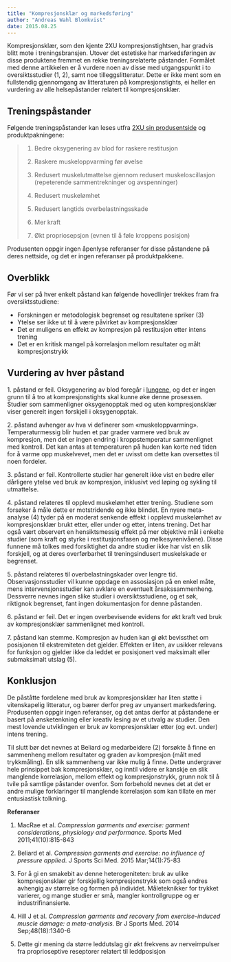 ```yaml
---
title: "Kompresjonsklær og markedsføring"
author: "Andreas Wahl Blomkvist"
date: 2015.08.25
---
```


Kompresjonsklær, som den kjente 2XU kompresjonstightsen, har gradvis blitt mote i treningsbransjen. Utover det estetiske har markedsføringen av disse produktene fremmet en rekke treningsrelaterte påstander. Formålet med denne artikkelen er å vurdere noen av disse med utgangspunkt i to oversiktsstudier (1, 2), samt noe tilleggslitteratur. Dette er ikke ment som en fullstendig gjennomgang av litteraturen på kompresjonstights, ei heller en vurdering av alle helsepåstander relatert til kompresjonsklær.

## **Treningspåstander**

Følgende treningspåstander kan leses utfra [2XU sin produsentside](http://www.2xu.com/men-s-compression-tights-ma1967b.html) og produktpakningene:

> 1.  Bedre oksygenering av blod for raskere restitusjon
>
> 2.  Raskere muskeloppvarming før øvelse
>
> 3.  Redusert muskelutmattelse gjennom redusert muskeloscillasjon (repeterende sammentrekninger og avspenninger)
>
> 4.  Redusert muskelømhet
>
> 5.  Redusert langtids overbelastningsskade
>
> 6.  Mer kraft
>
> 7.  Økt propriosepsjon (evnen til å føle kroppens posisjon)

Produsenten oppgir ingen åpenlyse referanser for disse påstandene på deres nettside, og det er ingen referanser på produktpakkene.

## Overblikk

Før vi ser på hver enkelt påstand kan følgende hovedlinjer trekkes fram fra oversiktsstudiene:

-   Forskningen er metodologisk begrenset og resultatene spriker (3)
-   Ytelse ser ikke ut til å være påvirket av kompresjonsklær
-   Det er muligens en effekt av kompresjon på restitusjon etter intens trening
-   Det er en kritisk mangel på korrelasjon mellom resultater og målt kompresjonstrykk

## Vurdering av hver påstand

1\. påstand er feil. Oksygenering av blod foregår i [lungene](brokenlink/lunge-1/), og det er ingen grunn til å tro at kompresjonstights skal kunne øke denne prosessen. Studier som sammenligner oksygenopptak med og uten kompresjonsklær viser generelt ingen forskjell i oksygenopptak.

2\. påstand avhenger av hva vi definerer som «muskeloppvarming». Temperaturmessig blir huden et par grader varmere ved bruk av kompresjon, men det er ingen endring i kroppstemperatur sammenlignet med kontroll. Det kan antas at temperaturen på huden kan korte ned tiden for å varme opp muskelvevet, men det er uvisst om dette kan oversettes til noen fordeler.

3\. påstand er feil. Kontrollerte studier har generelt ikke vist en bedre eller dårligere ytelse ved bruk av kompresjon, inklusivt ved løping og sykling til utmattelse.

4\. påstand relateres til opplevd muskelømhet etter trening. Studiene som forsøker å måle dette er motstridende og ikke blindet. En nyere meta-analyse (4) tyder på en moderat senkende effekt i opplevd muskelømhet av kompresjonsklær brukt etter, eller under og etter, intens trening. Det har også vært observert en hensiktsmessig effekt på mer objektive mål i enkelte studier (som kraft og styrke i restitusjonsfasen og melkesyrenivåene). Disse funnene må tolkes med forsiktighet da andre studier ikke har vist en slik forskjell, og at deres overførbarhet til treningsindusert muskelskade er begrenset.

5\. påstand relateres til overbelastningskader over lengre tid. Observasjonsstudier vil kunne oppdage en assosiasjon på en enkel måte, mens intervensjonsstudier kan avklare en eventuelt årsakssammenheng. Dessverre nevnes ingen slike studier i oversiktsstudiene, og et søk, riktignok begrenset, fant ingen dokumentasjon for denne påstanden.

6\. påstand er feil. Det er ingen overbevisende evidens for økt kraft ved bruk av kompresjonsklær sammenlignet med kontroll.

7\. påstand kan stemme. Kompresjon av huden kan gi økt bevissthet om posisjonen til ekstremiteten det gjelder. Effekten er liten, av usikker relevans for funksjon og gjelder ikke da leddet er posisjonert ved maksimalt eller submaksimalt utslag (5).

## Konklusjon

De påståtte fordelene med bruk av kompresjonsklær har liten støtte i vitenskapelig litteratur, og bærer derfor preg av unyansert markedsføring. Produsenten oppgir ingen referanser, og det antas derfor at påstandene er basert på ønsketenkning eller kreativ lesing av et utvalg av studier. Den mest lovende utviklingen er bruk av kompresjonsklær etter (og evt. under) intens trening.

Til slutt bør det nevnes at Beliard og medarbeidere (2) forsøkte å finne en sammenheng mellom resultater og graden av kompresjon (målt med trykkmåling). En slik sammenheng var ikke mulig å finne. Dette undergraver hele prinsippet bak kompresjonsklær, og inntil videre er kanskje en slik manglende korrelasjon, mellom effekt og kompresjonstrykk, grunn nok til å tvile på samtlige påstander ovenfor. Som forbehold nevnes det at det er andre mulige forklaringer til manglende korrelasjon som kan tillate en mer entusiastisk tolkning.

**Referanser**

1.  MacRae et al. *Compression garments and exercise: garment considerations, physiology and performance.* Sports Med 2011;41(10):815-843

2.  Beliard et al. *Compression garments and exercise: no influence of pressure applied*. J Sports Sci Med. 2015 Mar;14(1):75-83

3.  For å gi en smakebit av denne heterogeniteten: bruk av ulike kompresjonsklær gir forskjellig kompresjonstrykk som også endres avhengig av størrelse og formen på individet. Måleteknikker for trykket varierer, og mange studier er små, mangler kontrollgruppe og er industrifinansierte.

4.  Hill J et al. *Compression garments and recovery from exercise-induced muscle damage: a meta-analysis.* Br J Sports Med. 2014 Sep;48(18):1340-6

5.  Dette gir mening da større leddutslag gir økt frekvens av nerveimpulser fra proprioseptive reseptorer relatert til leddposisjon
